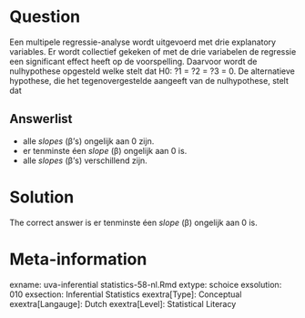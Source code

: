 Question
========

Een multipele regressie-analyse wordt uitgevoerd met drie explanatory variables. Er wordt collectief gekeken of met de drie variabelen de regressie een significant effect heeft op de voorspelling. Daarvoor wordt de nulhypothese opgesteld welke stelt dat H0: ?1 = ?2 = ?3 = 0. De alternatieve hypothese, die het tegenovergestelde aangeeft van de nulhypothese, stelt dat 

Answerlist
----------
* alle *slopes* (&beta;'s) ongelijk aan 0 zijn.
* er tenminste éen *slope* (&beta;) ongelijk aan 0 is.
* alle *slopes* (&beta;'s) verschillend zijn.

Solution
========

The correct answer is  er tenminste éen *slope* (&beta;) ongelijk aan 0 is. 

Meta-information
================
exname: uva-inferential statistics-58-nl.Rmd 
extype: schoice 
exsolution: 010 
exsection: Inferential Statistics
exextra[Type]: Conceptual
exextra[Langauge]: Dutch 
exextra[Level]: Statistical Literacy
